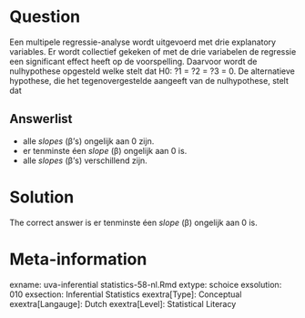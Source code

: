 Question
========

Een multipele regressie-analyse wordt uitgevoerd met drie explanatory variables. Er wordt collectief gekeken of met de drie variabelen de regressie een significant effect heeft op de voorspelling. Daarvoor wordt de nulhypothese opgesteld welke stelt dat H0: ?1 = ?2 = ?3 = 0. De alternatieve hypothese, die het tegenovergestelde aangeeft van de nulhypothese, stelt dat 

Answerlist
----------
* alle *slopes* (&beta;'s) ongelijk aan 0 zijn.
* er tenminste éen *slope* (&beta;) ongelijk aan 0 is.
* alle *slopes* (&beta;'s) verschillend zijn.

Solution
========

The correct answer is  er tenminste éen *slope* (&beta;) ongelijk aan 0 is. 

Meta-information
================
exname: uva-inferential statistics-58-nl.Rmd 
extype: schoice 
exsolution: 010 
exsection: Inferential Statistics
exextra[Type]: Conceptual
exextra[Langauge]: Dutch 
exextra[Level]: Statistical Literacy
